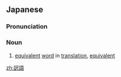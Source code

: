 {{also|譯語|译语}}
==Japanese==
{{ja-kanjitab|やく|ご|yomi=o}}

===Pronunciation===
{{ja-pron|やくご|y=o|acc=0}}

===Noun===
{{ja-noun|やくご}}

# [[equivalent]] [[word]] in [[translation]], [[equivalent]]

[[zh:訳語]]